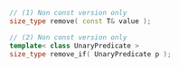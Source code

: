 ```cpp
// (1) Non const version only
size_type remove( const T& value );

// (2) Non const version only
template< class UnaryPredicate >
size_type remove_if( UnaryPredicate p );
```
